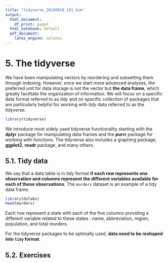 ```yaml
---
title: "tidyverse_20190918_101_kim"
output:
  html_document:
    df_print: paged
  html_notebook: default
  pdf_document:
    latex_engine: xelatex
---
```


# 5. The tidyverse

We have been manipulating vectors by reordering and subsetting them through indexing. However, once we start more advanced analyses, the preferred unit for data storage is not the vector but **the data frame**, which greatly facilitate the organization of information. We will focus on a specific data format referred to as *tidy* and on specific collection of packages that are particularly helpful for working with *tidy* data referred to as the *tidyverse*.

```r
library(tidyverse)
```

We introduce most sidely used tidyverse functionality starting with the **dplyr** package for manipulating data frames and the **purrr** package for working with functions. The tidyverse also includes a graphing package, **ggplot2**, **readr** package, and many others. 

## 5.1. Tidy data

We say that a data table is in *tidy* format **if each row represents one observation and columns represent the different variables available for each of these observations**. The ```murders``` dataset is an example of a tidy data frame.

```r
library(dslabs)
head(murders)
```

Each row represent a state with each of the five columns providing a different variable related to these states : name, abbreviation, region, population, and total murders.

For the tidyverse packages to be optimally used, **data need to be reshaped into ```tidy``` format**. 

## 5.2. Exercises










